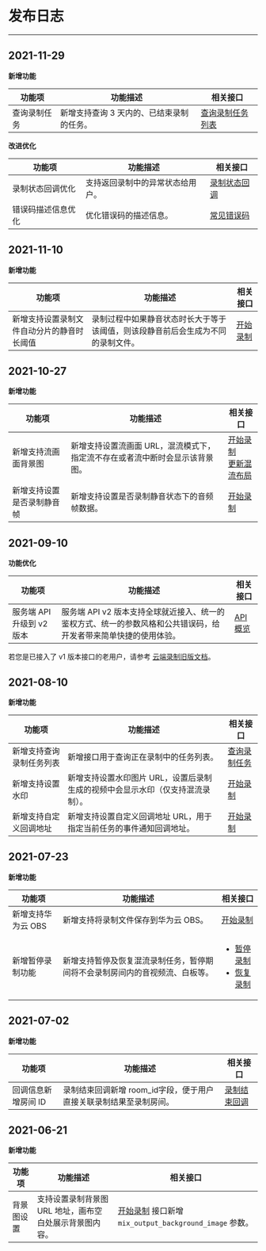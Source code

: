 # 发布日志

- - -

## 2021-11-29

**新增功能**

| 功能项  | 功能描述 | 相关接口 |
|-------|-------|-------|
| 查询录制任务 | 新增支持查询 3 天内的、已结束录制的任务。 |[查询录制任务列表](/cloud-recording-server/query-record-task-list)|

**改进优化**

| 功能项  | 功能描述 | 相关接口 |
|-------|-------|-------|
| 录制状态回调优化 | 支持返回录制中的异常状态给用户。 |[录制状态回调](/cloud-recording-server/end-callback)|
| 错误码描述信息优化  | 优化错误码的描述信息。 | [常见错误码](/cloud-recording-server/error-codes) |



## 2021-11-10

**新增功能**

| 功能项  | 功能描述 | 相关接口 |
|-------|-------|-------|
|新增支持设置录制文件自动分片的静音时长阈值 |录制过程中如果静音状态时长大于等于该阈值，则该段静音前后会生成为不同的录制文件。|[开始录制](/cloud-recording-server/start)|




## 2021-10-27

**新增功能**

| 功能项  | 功能描述 | 相关接口 |
|-------|-------|-------|
|新增支持流画面背景图 | 新增支持设置流画面 URL，混流模式下，指定流不存在或者流中断时会显示该背景图。|[开始录制](/cloud-recording-server/start)<br/>[更新混流布局](/cloud-recording-server/update-layout)|
|新增支持设置是否录制静音帧 |新增支持设置是否录制静音状态下的音频帧数据。|[开始录制](/cloud-recording-server/start)|




## 2021-09-10

**功能优化**

| 功能项  | 功能描述 | 相关接口 |
|-------|-------|-------|
|服务端 API 升级到 v2 版本 | 服务端 API v2 版本支持全球就近接入、统一的鉴权方式、统一的参数风格和公共错误码，给开发者带来简单快捷的使用体验。|[API概览](/cloud-recording-server/api-overview)|

<Note title="说明">

若您是已接入了 v1 版本接口的老用户，请参考 [云端录制旧版文档](https://doc-zh.zego.im/article/12464)。

</Note>




## 2021-08-10

**新增功能**

| 功能项  | 功能描述 | 相关接口 |
|-------|-------|-------|
|新增支持查询录制任务列表 | 新增接口用于查询正在录制中的任务列表。|[查询录制任务](/cloud-recording-server/query)|
|新增支持设置水印 |新增支持设置水印图片 URL，设置后录制生成的视频中会显示水印（仅支持混流录制）。|[开始录制](/cloud-recording-server/start)|
|新增支持自定义回调地址 |新增支持设置自定义回调地址 URL，用于指定当前任务的事件通知回调地址。|[开始录制](/cloud-recording-server/start)|



## 2021-07-23

**新增功能**

| 功能项  | 功能描述 | 相关接口 |
|-------|-------|-------|
|新增支持华为云 OBS |新增支持将录制文件保存到华为云 OBS。|[开始录制](/cloud-recording-server/start)|
|新增暂停录制功能 |新增支持暂停及恢复混流录制任务，暂停期间将不会录制房间内的音视频流、白板等。|<ul><li>[暂停录制](/cloud-recording-server/pause-recording)</li><li>[恢复录制](/cloud-recording-server/resume-recording)</li></ul>|



## 2021-07-02

**新增功能**

| 功能项  | 功能描述 | 相关接口 |
|-------|-------|-------|
|回调信息新增房间 ID|录制结束回调新增 room_id字段，便于用户直接关联录制结果至录制房间。|[录制结束回调](/cloud-recording-server/end-callback)|



## 2021-06-21

**新增功能**

| 功能项  | 功能描述 | 相关接口 |
|-------|-------|-------|
|背景图设置|支持设置录制背景图 URL 地址，画布空白处展示背景图内容。|[开始录制](/cloud-recording-server/start) 接口新增 `mix_output_background_image` 参数。|
